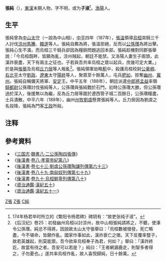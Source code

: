 {{Otheruses|subject=東漢漢靈帝時期人物張純|other=其他同名人物|張純}}
'''張純'''（{{bd||？|189年|catIdx=Z張}}），[[東漢|東漢]]末期人物，字不明，或为'''子淑'''<ref>174年杨君卒时所立的《繁阳令杨君碑》碑阴有：“故吏张纯子淑”。</ref>。[[漁陽|漁陽]]人。

== 生平 ==
張純曾為[[中山郡|中山]][[太守|太守]]（一說為中山相），[[中平|中平]]四年（187年），[[張溫_(東漢)|張溫]]領導[[烏桓|烏桓]]突騎三千人討伐[[涼州|涼州]][[馬騰|馬騰]]、[[韓遂|韓遂]]等人。張純自薦為將，張溫拒絕，反而以[[公孫瓚|公孫瓚]]為將出擊。張純心生不滿，而烏桓三千騎兵卻因為糧餉問題逃回本部。張純趁機對同郡張舉說：「今烏桓既畔，皆願為亂，涼州賊起，朝廷不能禁。又洛陽人妻生子兩頭，此漢祚衰盡，天下有兩主之征也。子若與吾共率烏桓之眾以起兵，庶幾可定大業。」於是與[[張舉_(東漢)|張舉]]及烏桓[[丘力居|丘力居]]等人叛亂<ref>《后汉纪》卷25：初發幽州烏桓以討涼州，故中山相張純請將之，不聽，使涿令公孫瓚。純忿不得將，因說故太山太守張舉曰：「烏桓數被徵發，死亡略盡，今不堪命，皆願作亂。國家作事如此，漢祚衰亡之徵。天下反覆率豎子，故若英雄起，則莫能禦。吾今欲率烏桓奉子為君，何如？」舉曰：「漢祚終訖，故當有待之者。吾安可以若是？」純曰：「王者網漏鹿走，則智多者得之，子勿憂也。」遂共率烏桓作亂，故人喜悅歸純，日十餘萬。</ref>。張純領軍劫略[[北京市|薊]]中，殺護烏桓校尉[[公綦稠|公綦稠]]、[[右北平|右北平]]太守[[劉政|劉政]]、[[遼東|遼東]]太守[[陽終|陽終]]等人，聚眾至十餘萬人，屯兵[[肥如|肥如]]，掠奪[[幽州|幽州]]、[[冀州|冀州]]。張純自稱彌天將軍、[[安定郡|安定]]王。中平五年（188年），朝廷派遣[[中郎將|中郎將]][[孟益|孟益]]率領[[騎都尉|騎都尉]]公孫瓚討伐張純等人，公孫瓚與張純戰於石門，初時公孫瓚大勝，但公孫瓚過於深入，後援無以為繼，反為丘力居等圍於遼西管子城二百餘日，公孫瓚糧盡，士兵潰散。中平六年（189年），幽州[[州牧|州牧]][[劉虞|劉虞]]懸賞張純等人。丘力居因為劉虞之名投降，張純為門客[[王政|王政]]所殺。

==注释==
<references/>

==參考資料==
* 《[[三国志|三国志]]·[[s:三國志/卷08|魏書八·二公孫陶四張傳]]》
* 《[[後漢書|後漢書]]·[[s:後漢書/卷8|卷八·孝靈帝紀第八]]》
* 《[[後漢書|後漢書]]·[[s:後漢書/卷73|卷七十三·劉虞公孫瓚陶謙列傳第六十三]]》
* 《[[後漢書|後漢書]]·[[s:後漢書/卷89|卷八十九·南匈奴列傳第七十九]]》
* 《[[後漢書|後漢書]]·[[s:後漢書/卷90|卷九十·烏桓鮮卑列傳第八十]]》
* 《[[資治通鑑|資治通鑑]]·[[s:資治通鑑/卷058|漢紀五十]]》
* 《[[資治通鑑|資治通鑑]]·[[s:資治通鑑/卷059|漢紀五十一]]》


[[Category:東漢太守|Z張]]
[[Category:三國軍事人物|Z張]]
[[Category:張姓|C純]]